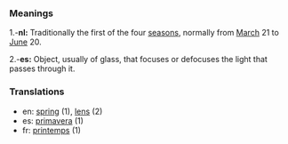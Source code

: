 ===Meanings===
1.-'''nl:''' Traditionally the first of the four [[season]]s, normally from [[March]] 21 to [[June]] 20.

2.-'''es:''' Object, usually of glass, that focuses or defocuses the light that passes through it.

===Translations===
*en: [[spring]] (1), [[lens]] (2)
*es: [[primavera]] (1)
*fr: [[printemps]] (1)
